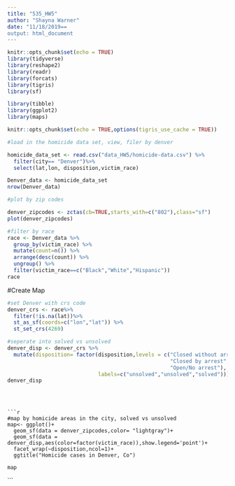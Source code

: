 ```yaml
---
title: "535_HW5"
author: "Shayna Warner"
date: "11/18/2019==
output: html_document
---
```


```r
knitr::opts_chunk$set(echo = TRUE)
library(tidyverse)
library(reshape2)
library(readr)
library(forcats)
library(tigris)
library(sf)

library(tibble)
library(ggplot2)
library(maps)

```



```r
knitr::opts_chunk$set(echo = TRUE,options(tigris_use_cache = TRUE))

#load in the homicide data set, view, filer by denver

homicide_data_set <- read.csv("data_HW5/homicide-data.csv") %>%
  filter(city== "Denver")%>%
  select(lat,lon, disposition,victim_race)

Denver_data <- homicide_data_set
nrow(Denver_data)
```


```r
#plot by zip codes

denver_zipcodes <- zctas(cb=TRUE,starts_with=c("802"),class="sf")
plot(denver_zipcodes)
```

```r
#filter by race
race <- Denver_data %>%
  group_by(victim_race) %>%
  mutate(count=n()) %>%
  arrange(desc(count)) %>%
  ungroup() %>%
  filter(victim_race==c("Black","White","Hispanic"))
race
```
#Create Map
```r
#set Denver with crs code
denver_crs <- race%>%
  filter(!is.na(lat))%>%
  st_as_sf(coords=c("lon","lat")) %>%
  st_set_crs(4269)
```

```r
#seperate into solved vs unsolved
denver_disp <- denver_crs %>%
  mutate(disposition= factor(disposition,levels = c("Closed without arrest",
                                                    "Closed by arrest",
                                                    "Open/No arrest"),
                             labels=c("unsolved","unsolved","solved")))
denver_disp
                               
                               
```
```

```r
#map by homicide areas in the city, solved vs unsolved
map<- ggplot()+
  geom_sf(data = denver_zipcodes,color= "lightgray")+
  geom_sf(data = denver_disp,aes(color=factor(victim_race)),show.legend='point')+
  facet_wrap(~disposition,ncol=1)+
  ggtitle("Homicide cases in Denver, Co")

map
```


```
